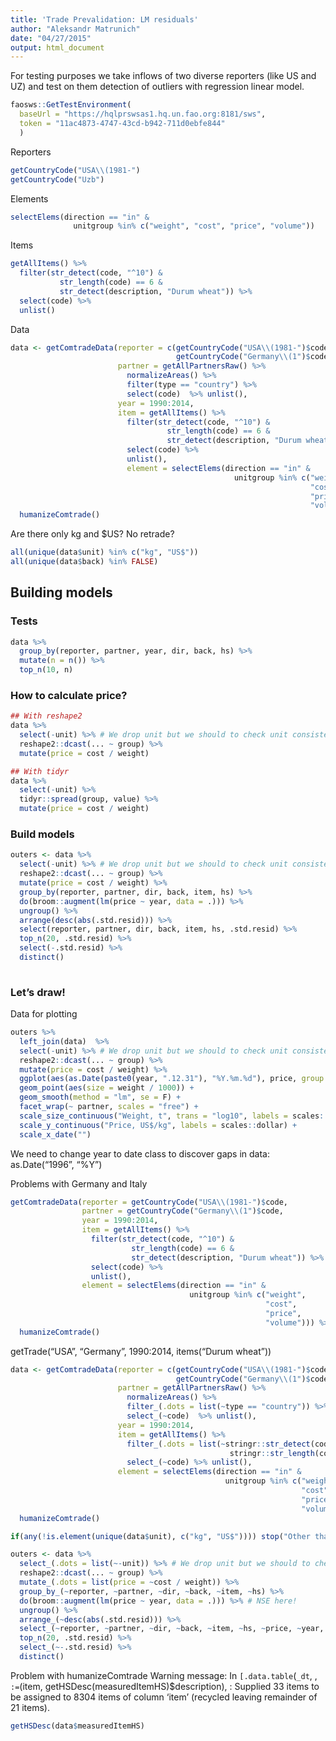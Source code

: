 ```yaml
---
title: 'Trade Prevalidation: LM residuals'
author: "Aleksandr Matrunich"
date: "04/27/2015"
output: html_document
---
```


For testing purposes we take inflows of two diverse reporters (like US and UZ) and test on them detection of outliers with regression linear model.

```r
faosws::GetTestEnvironment(
  baseUrl = "https://hqlprswsas1.hq.un.fao.org:8181/sws",
  token = "11ac4873-4747-43cd-b942-711d0ebfe844"
  )
```

Reporters
```r
getCountryCode("USA\\(1981-")
getCountryCode("Uzb")
```

Elements
```r
selectElems(direction == "in" &
              unitgroup %in% c("weight", "cost", "price", "volume"))
```


Items
```r
getAllItems() %>%
  filter(str_detect(code, "^10") &
           str_length(code) == 6 &
           str_detect(description, "Durum wheat")) %>%
  select(code) %>%
  unlist()
```

Data
```r
data <- getComtradeData(reporter = c(getCountryCode("USA\\(1981-")$code,
                                     getCountryCode("Germany\\(1")$code),
                        partner = getAllPartnersRaw() %>%
                          normalizeAreas() %>%
                          filter(type == "country") %>%
                          select(code)  %>% unlist(),
                        year = 1990:2014, 
                        item = getAllItems() %>%
                          filter(str_detect(code, "^10") &
                                   str_length(code) == 6 &
                                   str_detect(description, "Durum wheat")) %>%
                          select(code) %>%
                          unlist(),
                          element = selectElems(direction == "in" &
                                                  unitgroup %in% c("weight", 
                                                                   "cost", 
                                                                   "price", 
                                                                   "volume"))) %>%
  humanizeComtrade()

```

Are there only kg and $US?
No retrade?

```r
all(unique(data$unit) %in% c("kg", "US$"))
all(unique(data$back) %in% FALSE)
```

## Building models

### Tests

```r
data %>%
  group_by(reporter, partner, year, dir, back, hs) %>%
  mutate(n = n()) %>%
  top_n(10, n)
```

### How to calculate price?
```r

## With reshape2
data %>%
  select(-unit) %>% # We drop unit but we should to check unit consistensy before
  reshape2::dcast(... ~ group) %>%
  mutate(price = cost / weight)

## With tidyr
data %>%
  select(-unit) %>%
  tidyr::spread(group, value) %>%
  mutate(price = cost / weight)


```

### Build models
```r
outers <- data %>%
  select(-unit) %>% # We drop unit but we should to check unit consistensy before
  reshape2::dcast(... ~ group) %>%
  mutate(price = cost / weight) %>% 
  group_by(reporter, partner, dir, back, item, hs) %>%
  do(broom::augment(lm(price ~ year, data = .))) %>%
  ungroup() %>%
  arrange(desc(abs(.std.resid))) %>%
  select(reporter, partner, dir, back, item, hs, .std.resid) %>%
  top_n(20, .std.resid) %>%
  select(-.std.resid) %>%
  distinct()
  
```

### Let's draw!

Data for plotting

```r
outers %>%
  left_join(data)  %>% 
  select(-unit) %>% # We drop unit but we should to check unit consistensy before
  reshape2::dcast(... ~ group) %>%
  mutate(price = cost / weight) %>% 
  ggplot(aes(as.Date(paste0(year, ".12.31"), "%Y.%m.%d"), price, group = 1)) +
  geom_point(aes(size = weight / 1000)) +
  geom_smooth(method = "lm", se = F) + 
  facet_wrap(~ partner, scales = "free") +
  scale_size_continuous("Weight, t", trans = "log10", labels = scales::comma) +
  scale_y_continuous("Price, US$/kg", labels = scales::dollar) +
  scale_x_date("")
```

We need to change year to date class to discover gaps in data: as.Date("1996", "%Y")


Problems with Germany and Italy

```r
getComtradeData(reporter = getCountryCode("USA\\(1981-")$code,
                partner = getCountryCode("Germany\\(1")$code,
                year = 1990:2014, 
                item = getAllItems() %>%
                  filter(str_detect(code, "^10") &
                           str_length(code) == 6 &
                           str_detect(description, "Durum wheat")) %>%
                  select(code) %>%
                  unlist(),
                element = selectElems(direction == "in" &
                                        unitgroup %in% c("weight", 
                                                         "cost", 
                                                         "price", 
                                                         "volume"))) %>%
  humanizeComtrade()
```


getTrade("USA", "Germany", 1990:2014, items("Durum wheat"))

```r

data <- getComtradeData(reporter = c(getCountryCode("USA\\(1981-")$code,
                                     getCountryCode("Germany\\(1")$code),
                        partner = getAllPartnersRaw() %>%
                          normalizeAreas() %>%
                          filter_(.dots = list(~type == "country")) %>%
                          select_(~code)  %>% unlist(),
                        year = 1990:2014, 
                        item = getAllItems() %>%
                          filter_(.dots = list(~stringr::str_detect(code, "^10") &
                                                 stringr::str_length(code) == 6)) %>%
                          select_(~code) %>% unlist(),
                        element = selectElems(direction == "in" &
                                                unitgroup %in% c("weight", 
                                                                 "cost", 
                                                                 "price", 
                                                                 "volume"))) %>%
  humanizeComtrade()

if(any(!is.element(unique(data$unit), c("kg", "US$")))) stop("Other than kg and US$ units present!")

outers <- data %>%
  select_(.dots = list(~-unit)) %>% # We drop unit but we should to check unit consistensy before
  reshape2::dcast(... ~ group) %>%
  mutate_(.dots = list(price = ~cost / weight)) %>% 
  group_by_(~reporter, ~partner, ~dir, ~back, ~item, ~hs) %>%
  do(broom::augment(lm(price ~ year, data = .))) %>% # NSE here!
  ungroup() %>%
  arrange_(~desc(abs(.std.resid))) %>%
  select_(~reporter, ~partner, ~dir, ~back, ~item, ~hs, ~price, ~year, ~.std.resid) %>%
  top_n(20, .std.resid) %>%
  select_(~-.std.resid) %>%
  distinct()


```

Problem with humanizeComtrade
Warning message:
In `[.data.table`(`_dt`, , `:=`(item, getHSDesc(measuredItemHS)$description),  :
  Supplied 33 items to be assigned to 8304 items of column 'item' (recycled leaving remainder of 21 items).
  
  
  
```r
getHSDesc(data$measuredItemHS)
```


```r



```

